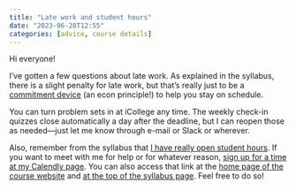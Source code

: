 ```yaml
---
title: "Late work and student hours"
date: "2023-06-28T12:55"
categories: [advice, course details]
---
```


Hi everyone!

I’ve gotten a few questions about late work. As explained in the syllabus, there is a slight penalty for late work, but that’s really just to be a [commitment device](https://en.wikipedia.org/wiki/Commitment_device) (an econ principle!) to help you stay on schedule.

You can turn problem sets in at iCollege any time. The weekly check-in quizzes close automatically a day after the deadline, but I can reopen those as needed—just let me know through e-mail or Slack or wherever.

Also, remember from the syllabus that [I have really open student hours](/syllabus.qmd#student-hours). If you want to meet with me for help or for whatever reason, [sign up for a time at my Calendly page](https://calendly.com/andrewheiss/). You can also access that link at the [home page of the course website](/) and [at the top of the syllabus page](/syllabus.qmd). Feel free to do so!

